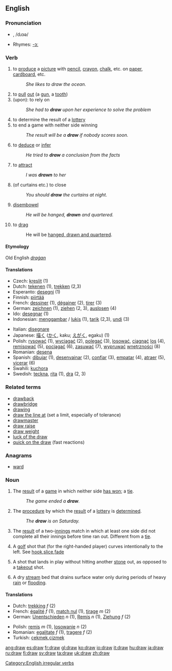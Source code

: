 ==English==

===Pronunciation===
*{{IPA|/'dɻɑʊ/}}, /dɹɔə/
*Rhymes: [[Rhymes:English:-ɔː|-ɔː]]

===Verb===
[[Category:English irregular verbs]]
{{en-verb|draws|drawing|drew|drawn|}}

# to [[produce]] a [[picture]] with [[pencil]], [[crayon]], [[chalk]], etc. on [[paper]], [[cardboard]], etc.
#:''She likes to draw the ocean.''
# to [[pull]] [[out]] (a [[gun]], a [[tooth]])
# (upon): to rely on
#:''She had to '''draw''' upon her experience to solve the problem''
# to determine the result of a [[lottery]]
# to end a game with neither side winning
#:''The result will be a '''draw''' if nobody scores soon.''
# to [[deduce]] or [[infer]]
#: ''He tried to '''draw''' a conclusion from the facts''
# to [[attract]]
#:''I was '''drawn''' to her''
# (of curtains etc.) to close
#:''You should '''draw''' the curtains at night.''
# [[disembowel]]
#:''He will be hanged, '''drawn''' and quartered.''
# to [[drag]]
#:He will be [[hanged, drawn and quartered]].

====Etymology====
Old English ''[[draġan]]''

====Translations====
{{rfc-trans}}
{{top}}
*Czech: [[kreslit]] (1)
*Dutch: [[tekenen]] (1), [[trekken]] (2,3)
*Esperanto: [[desegni]] (1)
*Finnish: [[piirtää]]
*French: [[dessiner]] (1), [[dégainer]] (2), [[tirer]] (3)
*German: [[zeichnen]] (1), [[ziehen]] (2, 3), [[auslosen]] (4)
*Ido: [[desegnar]] (1)
*Indonesian: [[gambar|menggambar]] / [[lukis]] (1), [[tarik]] (2,3), [[undi]] (3)
{{mid}}
*Italian: [[disegnare]]
*Japanese: [[描く]] ([[かく]], kaku; [[えがく]], egaku) (1)
*Polish: [[rysować]] (1), [[wyciągać]] (2), [[polegać]] (3), [[losować]], [[ciągnąć]] [[los]] (4), [[remisować]] (5), [[pociągać]] (6), [[zasuwać]] (7), [[wypruwać]] [[wnętrzności]] (8)
*Romanian: [[desena]]
*Spanish: [[dibujar]] (1), [[desenvainar]] (2), [[confiar]] (3), [[empatar]] (4), [[atraer]] (5), [[vicerar]] (6)
*Swahili: [[kuchora]]
*Swedish: [[teckna]], [[rita]] (1), [[dra]] (2, 3)
{{bottom}}

===Related terms===
*[[drawback]]
*[[drawbridge]]
*[[drawing]]
*[[draw the line at]] (set a limit, especially of tolerance)
*[[drawmaster]]
*[[draw raise]]
*[[draw weight]]
*[[luck of the draw]]
*[[quick on the draw]] (fast reactions)

===Anagrams===
*[[ward]]

===Noun===
{{en-noun}}

# The [[result]] of a [[game]] in which neither side [[win|has won]]; a [[tie]].
#:''The game ended a '''draw'''.''
#The [[procedure]] by which the [[result]] of a [[lottery]] is [[determine]]d.
#:''The '''draw''' is on Saturday.''
# {{cricket}} The [[result]] of a two-[[innings]] match in which at least one side did not complete all their innings before time ran out. Different from a [[tie]].
#{{golf}} A [[golf]] shot that (for the right-handed player) curves intentionally to the left. See [[hook]],[[slice]],[[fade]]
#{{curling}} A shot that lands in play without hitting another [[stone]] out, as opposed to a [[takeout]] shot. 
#{{geography}} A dry [[stream]] bed that drains surface water only during periods of heavy [[rain]] or [[flooding]].

====Translations====
{{rfc-trans}}
{{top}}
*Dutch: [[trekking]] ''f'' (2)
*French: [[égalité]] ''f'' (1), [[match nul]] (1), [[tirage]] ''m'' (2)
*German: [[Unentschieden]] ''n'' (1), [[Remis]] ''n'' (1), [[Ziehung]] ''f'' (2)
{{mid}}
*Polish: [[remis]] ''m'' (1), [[losowanie]] ''n'' (2)
*Romanian: [[egalitate]] ''f'' (1), [[tragere]] ''f'' (2)
*Turkish: [[çekmek]],[[çizmek]]
{{bottom}}

[[ang:draw]]
[[es:draw]]
[[fr:draw]]
[[gl:draw]]
[[ko:draw]]
[[io:draw]]
[[it:draw]]
[[hu:draw]]
[[ja:draw]]
[[ru:draw]]
[[fi:draw]]
[[sv:draw]]
[[ta:draw]]
[[uk:draw]]
[[zh:draw]]